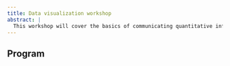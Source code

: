 ```yaml
---
title: Data visualization workshop
abstract: |
  This workshop will cover the basics of communicating quantitative information through the visual medium. In addition to a conceptual understanding of what makes a good graph, we place emphasis on practical tools for creating and presenting publication quality graphics that intrigue, inform, and impress.
---
```


## Program
